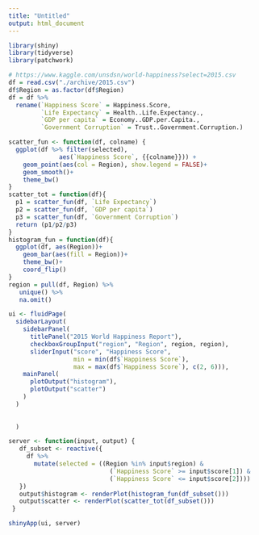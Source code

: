 ```yaml
---
title: "Untitled"
output: html_document
---
```

```r
library(shiny)
library(tidyverse)
library(patchwork)
```

```r
# https://www.kaggle.com/unsdsn/world-happiness?select=2015.csv
df = read.csv("./archive/2015.csv")
df$Region = as.factor(df$Region)
df = df %>%
  rename(`Happiness Score` = Happiness.Score,
         `Life Expectancy` = Health..Life.Expectancy.,
         `GDP per capita` = Economy..GDP.per.Capita.,
         `Government Corruption` = Trust..Government.Corruption.)

```

```r
scatter_fun <- function(df, colname) {
  ggplot(df %>% filter(selected),
              aes(`Happiness Score`, {{colname}})) +
    geom_point(aes(col = Region), show.legend = FALSE)+
    geom_smooth()+
    theme_bw()
}
scatter_tot = function(df){
  p1 = scatter_fun(df, `Life Expectancy`)
  p2 = scatter_fun(df, `GDP per capita`)
  p3 = scatter_fun(df, `Government Corruption`)
  return (p1/p2/p3)
}
histogram_fun = function(df){
  ggplot(df, aes(Region))+
    geom_bar(aes(fill = Region))+
    theme_bw()+
    coord_flip()
}
region = pull(df, Region) %>%
   unique() %>%
   na.omit()
```

```r
ui <- fluidPage(
  sidebarLayout(
    sidebarPanel(
      titlePanel("2015 World Happiness Report"),
      checkboxGroupInput("region", "Region", region, region),
      sliderInput("score", "Happiness Score", 
                  min = min(df$`Happiness Score`), 
                  max = max(df$`Happiness Score`), c(2, 6))),
    mainPanel(
      plotOutput("histogram"), 
      plotOutput("scatter")
    )
  )
  
  
  )

server <- function(input, output) {
   df_subset <- reactive({
     df %>%
       mutate(selected = ((Region %in% input$region) &
                            (`Happiness Score` >= input$score[1]) &
                            (`Happiness Score` <= input$score[2])))
   })
   output$histogram <- renderPlot(histogram_fun(df_subset()))
   output$scatter <- renderPlot(scatter_tot(df_subset()))
 }

shinyApp(ui, server)
```
